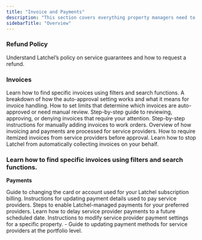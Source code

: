 ```yaml
---
title: "Invoice and Payments"
description: "This section covers everything property managers need to know about reviewing invoices, managing payment settings, and understanding billing processes within Latchel. Whether you're adjusting notification preferences or reviewing service charges, these guides will help you stay on top of your financial workflows."
sidebarTitle: "Overview"
---
```


### **Refund Policy**

<Card title="Latchel Guarantee and Refund Request Policy" icon="money-check-dollar-pen" iconType="duotone" href="/s/topic/0TO5e000000h9wqGAA/Latchel-Guarantee-and-Refund-Request-Policy">
  Understand Latchel’s policy on service guarantees and how to request a refund.
</Card>

### **Invoices**

<CardGroup cols={2}>
  <Card title="Methods of Searching Invoices" icon="filter-circle-dollar" iconType="duotone" href="/s/topic/0TO5e000000h9wqGAA/How-to-View-and-Search-for-Invoices">
    Learn how to find specific invoices using filters and search functions.
  </Card>
  <Card title="Understanding the Invoice Auto-Approval Threshold" icon="file-invoice-dollar" iconType="duotone" href="/s/topic/0TO5e000000h9wqGAA/Understanding-the-Invoice-Auto-Approval-Threshold">
    A breakdown of how the auto-approval setting works and what it means for invoice handling.
  </Card>
  <Card title="Managing the Invoice Auto-Approval Threshold" icon="money-check-dollar" iconType="duotone" href="/s/topic/0TO5e000000h9wqGAA/Managing-the-Invoice-Auto-Approval-Threshold">
    How to set limits that determine which invoices are auto-approved or need manual review.
  </Card>
  <Card title="Taking Action on Needs Approval Invoices" icon="chart-pie-simple-circle-dollar" iconType="duotone" href="/s/topic/0TO5e000000h9wqGAA/Taking-Action-on-Needs-Approval-Invoices">
    Step-by-step guide to reviewing, approving, or denying invoices that require your attention.
  </Card>
  <Card title="How to Add Invoices" icon="circle-dollar-to-slot" iconType="duotone" href="/s/topic/0TO5e000000h9wqGAA/How-to-Add-Invoices-New-Experience">
    Step-by-step instructions for manually adding invoices to work orders.
  </Card>
  <Card title="Invoicing and Handling Payments for Service Providers" icon="hand-holding-dollar" iconType="duotone" href="/s/topic/0TO5e000000h9wqGAA/Invoicing-Preferred-Service-Provider-vs-LCN">
    Overview of how invoicing and payments are processed for service providers.
  </Card>
  <Card title="How to Set the Require Detailed Invoice Setting" icon="lightbulb-dollar" iconType="duotone" href="/s/topic/0TO5e000000h9wqGAA/How-to-Set-the-Require-Detailed-Invoice-Setting">
    How to require itemized invoices from service providers before approval.
  </Card>
  <Card title="How to Disable Automatic Invoice Collection from Preferred Service Providers" icon="magnifying-glass-dollar" iconType="duotone" href="/s/topic/0TO5e000000h9wqGAA/How-to-Disable-Automatic-Invoice-Collection-from-Preferred-Service-Providers">
    Learn how to stop Latchel from automatically collecting invoices on your behalf.
  </Card>
</CardGroup>

### **Learn how to find specific invoices using filters and search functions.**

**Payments**

<CardGroup cols={2}>
  <Card title="How to Update Your Subscription Payment Method" icon="chart-mixed-up-circle-dollar" iconType="duotone" href="/s/topic/0TO5e000000h9wqGAA/How-to-update-your-Subscription-Payment-Method">
    Guide to changing the card or account used for your Latchel subscription billing.
  </Card>
  <Card title="How to Update the Service Provider Payment Method on File" icon="money-check" iconType="duotone" href="/s/topic/0TO5e000000h9wqGAA/How-to-Update-the-Service-Provider-Payment-Method-on-File">
    Instructions for updating payment details used to pay service providers.
  </Card>
  <Card title="How to Turn on Preferred Service Provider Payments" icon="bell-on" iconType="duotone" href="/s/topic/0TO5e000000h9wqGAA/How-to-Turn-on-preferred-service-provider-payments">
    Steps to enable Latchel-managed payments for your preferred providers.
  </Card>
  <Card title="How to Schedule Service Provider Payments in Future Date" icon="calendar-circle-user" iconType="duotone" href="/s/topic/0TO5e000000h9wqGAA/How-to-Schedule-Service-Provider-Payments-in-Future-Date">
    Learn how to delay service provider payments to a future scheduled date.
  </Card>
  <Card title="How to Override/Change Service Provider Payment Method in Property" icon="credit-card-front" iconType="duotone" href="/s/topic/0TO5e000000h9wqGAA/How-to-Override-Change-Service-Provider-Payment-Method-in-Property">
    Instructions to modify service provider payment settings for a specific property.
  </Card>
  <Card title="How to Override/Change Service Provider Payment Method in Portfolio" icon="credit-card" iconType="duotone" href="/s/topic/0TO5e000000h9wqGAA/How-to-Override-Change-Service-Provider-Payment-Method-in-Portfolio">
    - Guide to updating payment methods for service providers at the portfolio level.
  </Card>
</CardGroup>